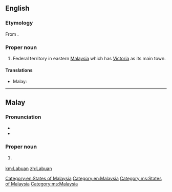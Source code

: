 ==English==
{{wikipedia}}

===Etymology===
From {{etyl|ms|en}} {{m|ms|Labuan}}.

===Proper noun===
{{en-proper noun}}

# Federal territory in eastern [[Malaysia]] which has [[Victoria]] as its main town.

====Translations====
{{trans-top|Federal territory in Malaysia}}
* Malay: {{t|ms|Labuan}}
{{trans-mid}}
{{trans-bottom}}

[[Category:en:States of Malaysia]]
[[Category:en:Malaysia]]

----

==Malay==
{{wikipedia|lang=ms}}

===Pronunciation===
* {{IPA|/labuan/|lang=ms}}
* {{rhymes|uan|wan|an|lang=ms}}

===Proper noun===
{{head|ms|proper noun}}

# {{l|en|Labuan}} {{qualifier|Federal territory in Malaysia}}

[[Category:ms:States of Malaysia]]
[[Category:ms:Malaysia]]

[[km:Labuan]]
[[zh:Labuan]]
